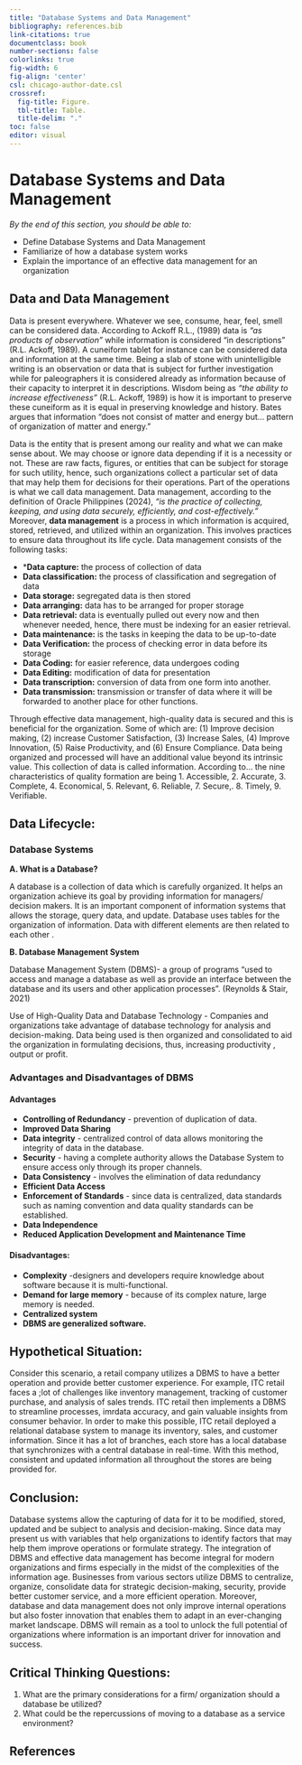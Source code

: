 ```yaml
---
title: "Database Systems and Data Management"
bibliography: references.bib
link-citations: true
documentclass: book
number-sections: false
colorlinks: true
fig-width: 6
fig-align: 'center'
csl: chicago-author-date.csl
crossref:
  fig-title: Figure.
  tbl-title: Table.
  title-delim: "."
toc: false
editor: visual
---
```



# Database Systems and Data Management

*By the end of this section, you should be able to:*

* Define Database Systems and Data Management
* Familiarize of how a database system works
* Explain the importance of an effective data management for an organization

## Data and Data Management 

Data is present everywhere. Whatever we see, consume, hear, feel, smell can be considered data. According to Ackoff R.L., (1989) data is *“as products of observation”* while information is considered “in descriptions” (R.L. Ackoff, 1989). A cuneiform tablet for instance can be considered data and information at the same time. Being a slab of stone with unintelligible writing is an observation or data that is subject for further investigation while for paleographers it is considered already as information because of their capacity to interpret it in descriptions. Wisdom being as *“the ability to increase effectiveness”* (R.L. Ackoff, 1989) is how it is important to preserve these cuneiform as it is equal in preserving knowledge and history. Bates argues that information “does not consist of matter and energy but... pattern of organization of matter and energy.” 

Data is the entity that is present among our reality and what we can make sense about. We may choose or ignore data depending if it is a necessity or not. These are raw facts, figures, or entities that can be subject  for storage for such utility, hence, such organizations collect a particular set of data that may help them for decisions for their operations. Part of the operations is what we call data management. Data management, according to the definition of Oracle Philippines (2024),  *“is the practice of collecting, keeping, and using data securely, efficiently, and cost-effectively.”* Moreover, **data management** is a process in which information is acquired, stored, retrieved, and utilized within an organization. This involves practices to ensure data throughout its life cycle. Data management consists of the following tasks: 

- ***Data capture:** the process of collection of data
- **Data classification:** the process of classification and segregation of data
- **Data storage:** segregated data is then stored
- **Data arranging:** data has to be arranged for proper storage
- **Data retrieval:** data is eventually pulled out every now and then whenever needed, hence, there must be indexing for an easier retrieval.
- **Data maintenance:** is the tasks in keeping the data to be up-to-date
- **Data Verification:** the process of checking error in data before its storage
- **Data Coding:** for easier reference, data undergoes coding
- **Data Editing:** modification of data for presentation
- **Data transcription:** conversion of data from one form into another. 
- **Data transmission:** transmission or transfer of data where it will be forwarded to another place for other functions. 

Through effective data management, high-quality data is secured and this is beneficial for the organization.  Some of which are: (1) Improve decision making, (2) increase Customer Satisfaction, (3) Increase Sales, (4) Improve Innovation, (5) Raise Productivity, and (6) Ensure Compliance. Data being organized and processed will have an additional value beyond its intrinsic value. This collection of data is called information. According to… the nine characteristics of quality formation are being 1. Accessible, 2. Accurate, 3. Complete, 4. Economical, 5. Relevant, 6. Reliable, 7. Secure,. 8. Timely, 9. Verifiable. 

## Data Lifecycle: 

### Database Systems

**A. What is a Database?**
	
A database is a collection of data which is carefully organized. It helps an organization achieve its goal by providing information for managers/ decision makers. It is an important component of information systems that allows the storage, query data, and update. Database uses tables for the organization of information. Data with different elements are then related to each other . 

**B. Database Management System**

Database Management System (DBMS)- a group of programs “used to access and manage a database as well as provide an interface between the database and its users and other application processes”. (Reynolds & Stair, 2021)
	
Use of High-Quality Data  and Database Technology
- Companies and organizations take advantage of database technology for analysis and decision-making. Data being used is then organized and consolidated to aid the organization in formulating decisions, thus, increasing productivity , output or profit. 

### Advantages and Disadvantages of DBMS

#### Advantages

- **Controlling of Redundancy** - prevention of duplication of data.
- **Improved Data Sharing**
- **Data integrity** - centralized control of data allows monitoring the integrity of data in the database.
- **Security** - having a complete authority allows the Database System to ensure access only through its proper channels.
- **Data Consistency** - involves the elimination of data redundancy
- **Efficient Data Access**
- **Enforcement of Standards** - since data is centralized, data standards such as naming convention and data quality standards can be established.
- **Data Independence**
- **Reduced Application Development and Maintenance Time**

#### Disadvantages:

- **Complexity** -designers and developers require knowledge about software because it  is multi-functional.
- **Demand for large memory** - because of its complex nature, large memory is needed.
- **Centralized system**
- **DBMS are generalized software.**

## Hypothetical Situation:

Consider this scenario, a retail company utilizes a DBMS to have a better operation and provide better customer experience. For example, ITC retail faces a ;lot of challenges like inventory management, tracking of customer purchase, and analysis of sales trends. ITC retail then implements a DBMS to streamline processes, imr\prove data accuracy, and gain valuable insights from consumer behavior. In order to make this possible, ITC retail deployed a relational database system to manage its inventory, sales, and customer information. Since it has a lot of branches, each store has a local database that synchronizes with a central database in real-time. With this method, consistent and updated information all throughout the stores are being provided for. 


## Conclusion: 

Database systems allow the capturing of data for it to be modified, stored, updated and be subject to analysis and decision-making. Since data may present us with variables that help organizations to identify factors that may help them improve operations or formulate strategy. The integration of DBMS and effective data management has become integral for modern organizations and firms especially in the midst of the complexities of the information age. Businesses from various sectors utilize DBMS to centralize, organize, consolidate data for strategic decision-making, security, provide better customer service, and a more efficient operation. Moreover, database and data management does not only improve internal operations but also foster innovation that enables them to adapt in an ever-changing market landscape. DBMS will remain as a tool to unlock the full potential of organizations where information is an important driver for innovation and success. 


## Critical Thinking Questions:
1. What are the primary considerations for a firm/ organization should a database be utilized? 
2. What could be the repercussions of moving to a database as a service environment?

## References

::: {#refs}
:::